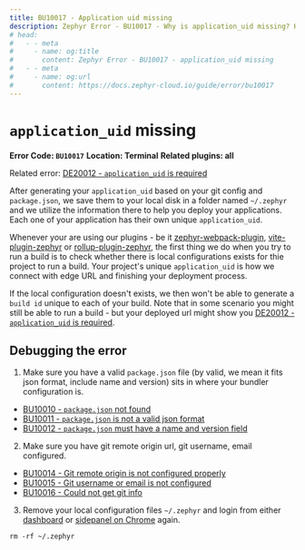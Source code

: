 ```yaml
---
title: BU10017 - Application uid missing
description: Zephyr Error - BU10017 - Why is application_uid missing? How to debug it?
# head: 
#   - - meta
#     - name: og:title
#       content: Zephyr Error - BU10017 - application_uid missing
#   - - meta
#     - name: og:url 
#       content: https://docs.zephyr-cloud.io/guide/error/bu10017
---
```


# `application_uid` missing

**Error Code: `BU10017`**
**Location: Terminal**
**Related plugins: all**

Related error: [DE20012 - `application_uid` is required](/guide/error/de20012)


After generating your `application_uid` based on your git config and `package.json`, we save them to your local disk in a folder named `~/.zephyr` and we utilize the information there to help you deploy your applications. Each one of your application has their own unique `application_uid`.

Whenever your are using our plugins - be it [zephyr-webpack-plugin](https://www.npmjs.com/package/zephyr-webpack-plugin), [vite-plugin-zephyr](https://www.npmjs.com/package/vite-plugin-zephyr) or [rollup-plugin-zephyr](https://www.npmjs.com/package/rollup-plugin-zephyr), the first thing we do when you try to run a build is to check whether there is local configurations exists for thie project to run a build. Your project's unique `application_uid` is how we connect with edge URL and finishing your deployment process. 

If the local configuration doesn't exists, we then won't be able to generate a `build id` unique to each of your build. Note that in some scenario you might still be able to run a build - but your deployed url might show you [DE20012 - `application_uid` is required](/guide/error/de20012).

## Debugging the error

1. Make sure you have a valid `package.json` file (by valid, we mean it fits json format, include name and version) sits in where your bundler configuration is. 

- [BU10010 - `package.json` not found](/guide/error/bu10010)
- [BU10011 - `package.json` is not a valid json format](/guide/error/bu10011)
- [BU10012 - `package.json` must have a name and version field](/guide/error/bu10012)

2. Make sure you have git remote origin url, git username, email configured. 

- [BU10014 - Git remote origin is not configured properly](/guide/error/bu10014)
- [BU10015 - Git username or email is not configured](/guide/error/bu10015)
- [BU10016 - Could not get git info](/guide/error/bu10016)

3. Remove your local configuration files `~/.zephyr` and login from either [dashboard](https://app.zephyr-cloud.io) or [sidepanel on Chrome](https://chromewebstore.google.com/detail/zephyr-mission-control/liflhldchhinbaeplljlplhnbkdidedn) again. 

```
rm -rf ~/.zephyr
```

